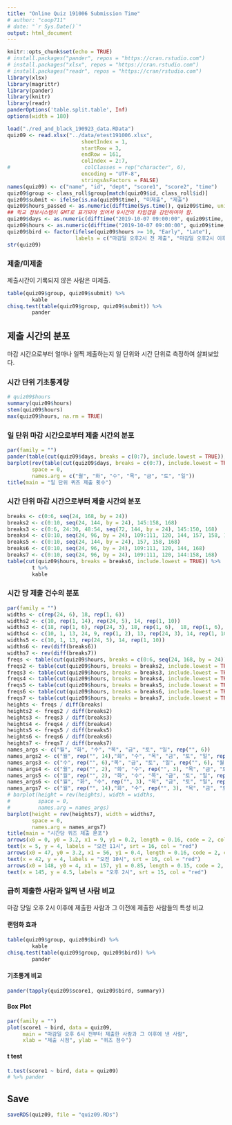 ```yaml
---
title: "Online Quiz 191006 Submission Time"
# author: "coop711"
# date: "`r Sys.Date()`"
output: html_document
---
```


```r
knitr::opts_chunk$set(echo = TRUE)
# install.packages("pander", repos = "https://cran.rstudio.com")
# install.packages("xlsx", repos = "https://cran.rstudio.com")
# install.packages("readr", repos = "https://cran/rstudio.com")
library(xlsx)
library(magrittr)
library(pander)
library(knitr)
library(readr)
panderOptions('table.split.table', Inf)
options(width = 180)
```

<!--
### Data
-->

```r
load("./red_and_black_190923_data.RData")
quiz09 <- read.xlsx("../data/etest191006.xlsx", 
                        sheetIndex = 1, 
                        startRow = 3, 
                        endRow = 161, 
                        colIndex = 2:7, 
#                        colClasses = rep("character", 6), 
                        encoding = "UTF-8",
                        stringsAsFactors = FALSE)
names(quiz09) <- c("name", "id", "dept", "score1", "score2", "time")
quiz09$group <- class_roll$group[match(quiz09$id, class_roll$id)]
quiz09$submit <- ifelse(is.na(quiz09$time), "미제출", "제출")
quiz09$hours_passed <- as.numeric(difftime(Sys.time(), quiz09$time, units = 'days'))
## 학교 정보시스템이 GMT로 표기되어 있어서 9시간의 타임갭을 감안하여야 함.
quiz09$days <- as.numeric(difftime("2019-10-07 09:00:00", quiz09$time, units = 'days'))
quiz09$hours <- as.numeric(difftime("2019-10-07 09:00:00", quiz09$time, units = 'hours'))
quiz09$bird <- factor(ifelse(quiz09$hours >= 10, "Early", "Late"), 
                      labels = c("마감일 오후2시 전 제출", "마감일 오후2시 이후 제출"))
str(quiz09)
```


### 제출/미제출

제출시간이 기록되지 않은 사람은 미제출.

```r
table(quiz09$group, quiz09$submit) %>%
        kable
chisq.test(table(quiz09$group, quiz09$submit)) %>%
        pander
```

## 제출 시간의 분포

마감 시간으로부터 얼마나 일찍 제출하는지 일 단위와 시간 단위로 측정하여 살펴보았다. 

### 시간 단위 기초통계량

```r
# quiz09$hours
summary(quiz09$hours)
stem(quiz09$hours)
max(quiz09$hours, na.rm = TRUE)
```

### 일 단위 마감 시간으로부터 제출 시간의 분포

```r
par(family = "")
pander(table(cut(quiz09$days, breaks = c(0:7), include.lowest = TRUE)), caption = "일 단위")
barplot(rev(table(cut(quiz09$days, breaks = c(0:7), include.lowest = TRUE))), 
        space = 0,
        names.arg = c("월", "화", "수", "목", "금", "토", "일"))
title(main = "일 단위 퀴즈 제출 횟수")
```

### 시간 단위 마감 시간으로부터 제출 시간의 분포

```r
breaks <- c(0:6, seq(24, 168, by = 24))
breaks2 <- c(0:10, seq(24, 144, by = 24), 145:158, 168)
breaks3 <- c(0:6, 24:30, 48:54, seq(72, 144, by = 24), 145:150, 168)
breaks4 <- c(0:10, seq(24, 96, by = 24), 109:111, 120, 144, 157, 158, 168)
breaks5 <- c(0:10, seq(24, 144, by = 24), 157, 158, 168)
breaks6 <- c(0:10, seq(24, 96, by = 24), 109:111, 120, 144, 168)
breaks7 <- c(0:10, seq(24, 96, by = 24), 109:111, 120, 144:158, 168)
table(cut(quiz09$hours, breaks = breaks6, include.lowest = TRUE)) %>%
        t %>%
        kable
```

### 시간 당 제출 건수의 분포

```r
par(family = "")
widths <- c(rep(24, 6), 18, rep(1, 6))
widths2 <- c(10, rep(1, 14), rep(24, 5), 14, rep(1, 10))
widths3 <- c(18, rep(1, 6), rep(24, 3), 18, rep(1, 6),  18, rep(1, 6), 18, rep(1, 6))
widths4 <- c(10, 1, 13, 24, 9, rep(1, 2), 13, rep(24, 3), 14, rep(1, 10))
widths5 <- c(10, 1, 13, rep(24, 5), 14, rep(1, 10))
widths6 <- rev(diff(breaks6))
widths7 <- rev(diff(breaks7))
freqs <- table(cut(quiz09$hours, breaks = c(0:6, seq(24, 168, by = 24)), include.lowest = TRUE))
freqs2 <- table(cut(quiz09$hours, breaks = breaks2, include.lowest = TRUE))
freqs3 <- table(cut(quiz09$hours, breaks = breaks3, include.lowest = TRUE))
freqs4 <- table(cut(quiz09$hours, breaks = breaks4, include.lowest = TRUE))
freqs5 <- table(cut(quiz09$hours, breaks = breaks5, include.lowest = TRUE))
freqs6 <- table(cut(quiz09$hours, breaks = breaks6, include.lowest = TRUE))
freqs7 <- table(cut(quiz09$hours, breaks = breaks7, include.lowest = TRUE))
heights <- freqs / diff(breaks)
heights2 <- freqs2 / diff(breaks2)
heights3 <- freqs3 / diff(breaks3)
heights4 <- freqs4 / diff(breaks4)
heights5 <- freqs5 / diff(breaks5)
heights6 <- freqs6 / diff(breaks6)
heights7 <- freqs7 / diff(breaks7)
names_args <- c("월", "화", "수", "목", "금", "토", "일", rep("", 6))
names_args2 <- c("월", rep("", 14),"화", "수", "목", "금", "토", "일", rep("", 10))
names_args3 <- c("수", rep("", 6),"목", "금", "토", "일", rep("", 6), "월", rep("", 6), "화", rep("", 6))
names_args4 <- c("월", rep("", 2), "화", "수", rep("", 3), "목", "금", "토", "일", rep("", 10))
names_args5 <- c("월", rep("", 2), "화", "수", "목", "금", "토", "일", rep("", 10))
names_args6 <- c("월", "화", "수", rep("", 3), "목", "금", "토", "일", rep("", 10))
names_args7 <- c("월", rep("", 14),"화", "수", rep("", 3), "목", "금", "토", "일", rep("", 10))
# barplot(height = rev(heights), width = widths, 
#         space = 0,
#         names.arg = names_args)
barplot(height = rev(heights7), width = widths7, 
        space = 0,
        names.arg = names_args7)
title(main = "시간당 퀴즈 제출 분포")
arrows(x0 = 0, y0 = 3.2, x1 = 9, y1 = 0.2, length = 0.16, code = 2, col = "red", lwd = 1.5)
text(x = 5, y = 4, labels = "오전 11시", srt = 16, col = "red")
arrows(x0 = 47, y0 = 3.2, x1 = 56, y1 = 0.4, length = 0.16, code = 2, col = "red", lwd = 1.5)
text(x = 42, y = 4, labels = "오전 10시", srt = 16, col = "red")
arrows(x0 = 148, y0 = 4, x1 = 157, y1 = 0.85, length = 0.15, code = 2, col = "red", lwd = 1.5)
text(x = 145, y = 4.5, labels = "오후 2시", srt = 15, col = "red")
```

### 급히 제출한 사람과 일찍 낸 사람 비교

마감 당일 오후 2시 이후에 제출한 사람과 그 이전에 제출한 사람들의 특성 비교

#### 랜덤화 효과

```r
table(quiz09$group, quiz09$bird) %>%
        kable
chisq.test(table(quiz09$group, quiz09$bird)) %>%
        pander
```

#### 기초통계 비교

```r
pander(tapply(quiz09$score1, quiz09$bird, summary))
```

#### Box Plot

```r
par(family = "")
plot(score1 ~ bird, data = quiz09, 
     main = "마감일 오후 6시 전부터 제출한 사람과 그 이후에 낸 사람", 
     xlab = "제출 시점", ylab = "퀴즈 점수")
```

#### t test

```r
t.test(score1 ~ bird, data = quiz09)
# %>% pander
```

## Save

```r
saveRDS(quiz09, file = "quiz09.RDs")
```